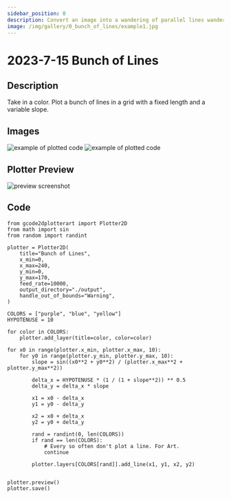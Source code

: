 ```yaml
---
sidebar_position: 0
description: Convert an image into a wandering of parallel lines wandering where each line is one of N colors.
image: /img/gallery/0_bunch_of_lines/example1.jpg
---
```


# 2023-7-15 Bunch of Lines

## Description

Take in a color. Plot a bunch of lines in a grid with a fixed length and a variable slope.

## Images

![example of plotted code](/img/gallery/0_bunch_of_lines/example1.jpg)
![example of plotted code](/img/gallery/0_bunch_of_lines/example2.jpg)


## Plotter Preview

![preview screenshot](/img/gallery/0_bunch_of_lines/preview.png)


## Code

```
from gcode2dplotterart import Plotter2D
from math import sin
from random import randint

plotter = Plotter2D(
    title="Bunch of Lines",
    x_min=0,
    x_max=240,
    y_min=0,
    y_max=170,
    feed_rate=10000,
    output_directory="./output",
    handle_out_of_bounds="Warning",
)

COLORS = ["purple", "blue", "yellow"]
HYPOTENUSE = 10

for color in COLORS:
    plotter.add_layer(title=color, color=color)

for x0 in range(plotter.x_min, plotter.x_max, 10):
    for y0 in range(plotter.y_min, plotter.y_max, 10):
        slope = sin((x0**2 + y0**2) / (plotter.x_max**2 + plotter.y_max**2))

        delta_x = HYPOTENUSE * (1 / (1 + slope**2)) ** 0.5
        delta_y = delta_x * slope

        x1 = x0 - delta_x
        y1 = y0 - delta_y

        x2 = x0 + delta_x
        y2 = y0 + delta_y

        rand = randint(0, len(COLORS))
        if rand == len(COLORS):
            # Every so often don't plot a line. For Art.
            continue

        plotter.layers[COLORS[rand]].add_line(x1, y1, x2, y2)


plotter.preview()
plotter.save()

```